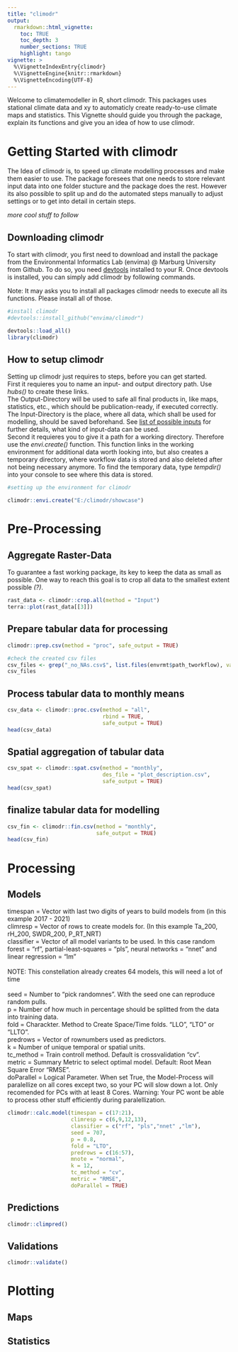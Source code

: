 ```yaml
---
title: "climodr"
output: 
  rmarkdown::html_vignette:
    toc: TRUE
    toc_depth: 3
    number_sections: TRUE
    highlight: tango
vignette: >
  %\VignetteIndexEntry{climodr}
  %\VignetteEngine{knitr::rmarkdown}
  %\VignetteEncoding{UTF-8}
---
```


Welcome to climatemodeller in R, short climodr. 
This packages uses stational climate data and xy to automaticly create ready-to-use climate maps and statistics. This Vignette should guide you through the package, explain its functions and give you an idea of how to use climodr.

# Getting Started with climodr

The Idea of climodr is, to speed up climate modelling processes and make them easier to use. The package foresees that one needs to store relevant input data into one folder stucture and the package does the rest. However its also possible to split up and do the automated steps manually to adjust settings or to get into detail in certain steps. 

*more cool stuff to follow*

## Downloading climodr

To start with climodr, you first need to download and install the package from the Environmental Informatics Lab (envima) @ Marburg University from Github. To do so, you need [devtools](https://www.r-project.org/nosvn/pandoc/devtools.html) installed to your R. Once devtools is installed, you can simply add climodr by following commands.   
  
Note: It may asks you to install all packages climodr needs to execute all its functions. Please install all of those.  

```r
#install climodr
#devtools::install_github("envima/climodr")

devtools::load_all()
library(climodr)
```

## How to setup climodr

Setting up climodr just requires to steps, before you can get started.  
First it requieres you to name an input- and output directory path. Use *hubs()* to create these links.  
The Output-Directory will be used to safe all final products in, like maps, statistics, etc., which should be publication-ready, if executed correctly.  
The Input-Directory is the place, where all data, which shall be used for modelling, should be saved beforehand. See [list of possible inputs](link) for further details, what kind of input-data can be used.  
Second it requieres you to give it a path for a working directory. Therefore use the *envi.create()* function. This function links in the working environment for additional data worth looking into, but also creates a temporary directory, where workflow data is stored and also deleted after not being necessary anymore. To find the temporary data, type *tempdir()* into your console to see where this data is stored. 

```r
#setting up the environment for climodr

climodr::envi.create("E:/climodr/showcase")

```

# Pre-Processing

## Aggregate Raster-Data

To guarantee a fast working package, its key to keep the data as small as possible. One way to reach this goal is to crop all data to the smallest extent possible _(?)_. 
```r
rast_data <- climodr::crop.all(method = "Input")
terra::plot(rast_data[[3]])

```

## Prepare tabular data for processing

```r
climodr::prep.csv(method = "proc", safe_output = TRUE)

#check the created csv files
csv_files <- grep("_no_NAs.csv$", list.files(envrmt$path_tworkflow), value=TRUE)
csv_files
```
## Process tabular data to monthly means
```r
csv_data <- climodr::proc.csv(method = "all",
                              rbind = TRUE,
                              safe_output = TRUE)
head(csv_data)
```

## Spatial aggregation of tabular data
```r
csv_spat <- climodr::spat.csv(method = "monthly",
                              des_file = "plot_description.csv",
                              safe_output = TRUE)
head(csv_spat)
```

## finalize tabular data for modelling

```r
csv_fin <- climodr::fin.csv(method = "monthly",
                            safe_output = TRUE)
head(csv_fin)
```

# Processing

## Models

timespan = Vector with last two digits of years to build models from (in this example 2017 - 2021)\
climresp = Vector of rows to create models for. (In this example Ta_200, rH_200, SWDR_200, P_RT_NRT)\
classifier = Vector of all model variants to be used. In this case random forest = "rf", partial-least-squares = "pls", neural networks = "nnet" and linear regression = "lm"\
\
NOTE: This constellation already creates 64 models, this will need a lot of time\
\
seed = Number to "pick randomnes". With the seed one can reproduce random pulls.\
p = Number of how much in percentage should be splitted from the data into training data.\
fold = Charackter. Method to Create Space/Time folds. "LLO", "LTO" or "LLTO".\
predrows = Vector of rownumbers used as predictors. \
k = Number of unique temporal or spatial units.\
tc_method = Train controll method. Default is crossvalidation "cv".\
metric = Summary Metric to select optimal model. Default: Root Mean Square Error "RMSE".\
doParallel = Logical Parameter. When set True, the Model-Process will paralellize on all cores except two, so your PC will slow down a lot. Only recomended for PCs with at least 8 Cores. Warning: Your PC wont be able to process other stuff efficiently during paralellization.\

```r
climodr::calc.model(timespan = c(17:21),
                    climresp = c(6,9,12,13),
                    classifier = c("rf", "pls","nnet" ,"lm"),
                    seed = 707,
                    p = 0.8,
                    fold = "LTO",
                    predrows = c(16:57),
                    mnote = "normal",
                    k = 12,
                    tc_method = "cv",
                    metric = "RMSE",
                    doParallel = TRUE)
```

## Predictions

```r
climodr::climpred()
```

## Validations

```r
climodr::validate()
```

# Plotting

## Maps

## Statistics
